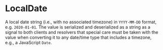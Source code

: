 # LocalDate

A local date string (i.e., with no associated timezone) in `YYYY-MM-DD` format, e.g. `2020-01-01`.
The value is serialized and deserialized as a string as a signal to both clients and resolvers that
special care must be taken with the value when converting it to any date/time type that includes a
timezone, e.g., a JavaScript `Date`.
